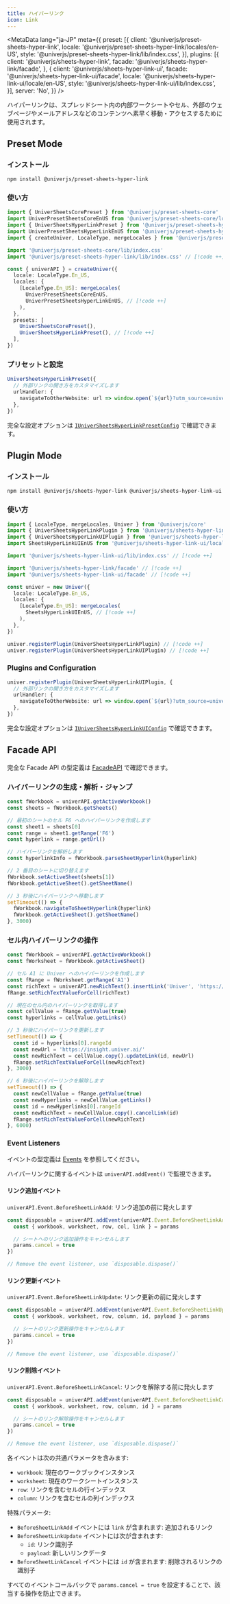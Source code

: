 ```yaml
---
title: ハイパーリンク
icon: Link
---
```


<MetaData
  lang="ja-JP"
  meta={{
    preset: [{
      client: '@univerjs/preset-sheets-hyper-link',
      locale: '@univerjs/preset-sheets-hyper-link/locales/en-US',
      style: '@univerjs/preset-sheets-hyper-link/lib/index.css',
    }],
    plugins: [{
      client: '@univerjs/sheets-hyper-link',
      facade: '@univerjs/sheets-hyper-link/facade',
    }, {
      client: '@univerjs/sheets-hyper-link-ui',
      facade: '@univerjs/sheets-hyper-link-ui/facade',
      locale: '@univerjs/sheets-hyper-link-ui/locale/en-US',
      style: '@univerjs/sheets-hyper-link-ui/lib/index.css',
    }],
    server: 'No',
  }}
/>

ハイパーリンクは、スプレッドシート内の内部ワークシートやセル、外部のウェブページやメールアドレスなどのコンテンツへ素早く移動・アクセスするために使用されます。

<PlaygroundFrame lang="ja-JP" slug="sheets/hyper-link" clickToShow />

## Preset Mode

### インストール

```package-install
npm install @univerjs/preset-sheets-hyper-link
```

### 使い方

```typescript
import { UniverSheetsCorePreset } from '@univerjs/preset-sheets-core'
import UniverPresetSheetsCoreEnUS from '@univerjs/preset-sheets-core/locales/en-US'
import { UniverSheetsHyperLinkPreset } from '@univerjs/preset-sheets-hyper-link' // [!code ++]
import UniverPresetSheetsHyperLinkEnUS from '@univerjs/preset-sheets-hyper-link/locales/en-US' // [!code ++]
import { createUniver, LocaleType, mergeLocales } from '@univerjs/presets'

import '@univerjs/preset-sheets-core/lib/index.css'
import '@univerjs/preset-sheets-hyper-link/lib/index.css' // [!code ++]

const { univerAPI } = createUniver({
  locale: LocaleType.En_US,
  locales: {
    [LocaleType.En_US]: mergeLocales(
      UniverPresetSheetsCoreEnUS,
      UniverPresetSheetsHyperLinkEnUS, // [!code ++]
    ),
  },
  presets: [
    UniverSheetsCorePreset(),
    UniverSheetsHyperLinkPreset(), // [!code ++]
  ],
})
```

### プリセットと設定

```typescript
UniverSheetsHyperLinkPreset({
  // 外部リンクの開き方をカスタマイズします
  urlHandler: {
    navigateToOtherWebsite: url => window.open(`${url}?utm_source=univer`, '_blank'),
  },
})
```

完全な設定オプションは [`IUniverSheetsHyperLinkPresetConfig`](https://github.com/dream-num/univer-presets/blob/dev/packages/preset-sheets-hyper-link/src/umd.ts#L14) で確認できます。

## Plugin Mode

### インストール

```package-install
npm install @univerjs/sheets-hyper-link @univerjs/sheets-hyper-link-ui
```

### 使い方

```typescript
import { LocaleType, mergeLocales, Univer } from '@univerjs/core'
import { UniverSheetsHyperLinkPlugin } from '@univerjs/sheets-hyper-link' // [!code ++]
import { UniverSheetsHyperLinkUIPlugin } from '@univerjs/sheets-hyper-link-ui' // [!code ++]
import SheetsHyperLinkUIEnUS from '@univerjs/sheets-hyper-link-ui/locale/en-US' // [!code ++]

import '@univerjs/sheets-hyper-link-ui/lib/index.css' // [!code ++]

import '@univerjs/sheets-hyper-link/facade' // [!code ++]
import '@univerjs/sheets-hyper-link-ui/facade' // [!code ++]

const univer = new Univer({
  locale: LocaleType.En_US,
  locales: {
    [LocaleType.En_US]: mergeLocales(
      SheetsHyperLinkUIEnUS, // [!code ++]
    ),
  },
})

univer.registerPlugin(UniverSheetsHyperLinkPlugin) // [!code ++]
univer.registerPlugin(UniverSheetsHyperLinkUIPlugin) // [!code ++]
```

### Plugins and Configuration

```typescript
univer.registerPlugin(UniverSheetsHyperLinkUIPlugin, {
  // 外部リンクの開き方をカスタマイズします
  urlHandler: {
    navigateToOtherWebsite: url => window.open(`${url}?utm_source=univer`, '_blank'),
  },
})
```

完全な設定オプションは [`IUniverSheetsHyperLinkUIConfig`](https://github.com/dream-num/univer/blob/dev/packages/sheets-hyper-link-ui/src/controllers/config.schema.ts#L26) で確認できます。

## Facade API

完全な Facade API の型定義は [FacadeAPI](https://reference.univer.ai/en-US) で確認できます。

### ハイパーリンクの生成・解析・ジャンプ

```typescript
const fWorkbook = univerAPI.getActiveWorkbook()
const sheets = fWorkbook.getSheets()

// 最初のシートのセル F6 へのハイパーリンクを作成します
const sheet1 = sheets[0]
const range = sheet1.getRange('F6')
const hyperlink = range.getUrl()

// ハイパーリンクを解析します
const hyperlinkInfo = fWorkbook.parseSheetHyperlink(hyperlink)

// 2 番目のシートに切り替えます
fWorkbook.setActiveSheet(sheets[1])
fWorkbook.getActiveSheet().getSheetName()

// 3 秒後にハイパーリンクへ移動します
setTimeout(() => {
  fWorkbook.navigateToSheetHyperlink(hyperlink)
  fWorkbook.getActiveSheet().getSheetName()
}, 3000)
```

### セル内ハイパーリンクの操作

```typescript
const fWorkbook = univerAPI.getActiveWorkbook()
const fWorksheet = fWorkbook.getActiveSheet()

// セル A1 に Univer へのハイパーリンクを作成します
const fRange = fWorksheet.getRange('A1')
const richText = univerAPI.newRichText().insertLink('Univer', 'https://univer.ai/')
fRange.setRichTextValueForCell(richText)

// 現在のセル内のハイパーリンクを取得します
const cellValue = fRange.getValue(true)
const hyperlinks = cellValue.getLinks()

// 3 秒後にハイパーリンクを更新します
setTimeout(() => {
  const id = hyperlinks[0].rangeId
  const newUrl = 'https://insight.univer.ai/'
  const newRichText = cellValue.copy().updateLink(id, newUrl)
  fRange.setRichTextValueForCell(newRichText)
}, 3000)

// 6 秒後にハイパーリンクを解除します
setTimeout(() => {
  const newCellValue = fRange.getValue(true)
  const newHyperlinks = newCellValue.getLinks()
  const id = newHyperlinks[0].rangeId
  const newRichText = newCellValue.copy().cancelLink(id)
  fRange.setRichTextValueForCell(newRichText)
}, 6000)
```

### Event Listeners

イベントの型定義は [Events](https://reference.univer.ai/en-US/classes/FEventName) を参照してください。

ハイパーリンクに関するイベントは `univerAPI.addEvent()` で監視できます。

#### リンク追加イベント

`univerAPI.Event.BeforeSheetLinkAdd`: リンク追加の前に発火します

```typescript
const disposable = univerAPI.addEvent(univerAPI.Event.BeforeSheetLinkAdd, (params) => {
  const { workbook, worksheet, row, col, link } = params

  // シートへのリンク追加操作をキャンセルします
  params.cancel = true
})

// Remove the event listener, use `disposable.dispose()`
```

#### リンク更新イベント

`univerAPI.Event.BeforeSheetLinkUpdate`: リンク更新の前に発火します

```typescript
const disposable = univerAPI.addEvent(univerAPI.Event.BeforeSheetLinkUpdate, (params) => {
  const { workbook, worksheet, row, column, id, payload } = params

  // シートのリンク更新操作をキャンセルします
  params.cancel = true
})

// Remove the event listener, use `disposable.dispose()`
```

#### リンク削除イベント

`univerAPI.Event.BeforeSheetLinkCancel`: リンクを解除する前に発火します

```typescript
const disposable = univerAPI.addEvent(univerAPI.Event.BeforeSheetLinkCancel, (params) => {
  const { workbook, worksheet, row, column, id } = params

  // シートのリンク解除操作をキャンセルします
  params.cancel = true
})

// Remove the event listener, use `disposable.dispose()`
```

各イベントは次の共通パラメータを含みます:
- `workbook`: 現在のワークブックインスタンス
- `worksheet`: 現在のワークシートインスタンス
- `row`: リンクを含むセルの行インデックス
- `column`: リンクを含むセルの列インデックス

特殊パラメータ:
- `BeforeSheetLinkAdd` イベントには `link` が含まれます: 追加されるリンク
- `BeforeSheetLinkUpdate` イベントには次が含まれます:
  - `id`: リンク識別子
  - `payload`: 新しいリンクデータ
- `BeforeSheetLinkCancel` イベントには `id` が含まれます: 削除されるリンクの識別子

すべてのイベントコールバックで `params.cancel = true` を設定することで、該当する操作を防止できます。

